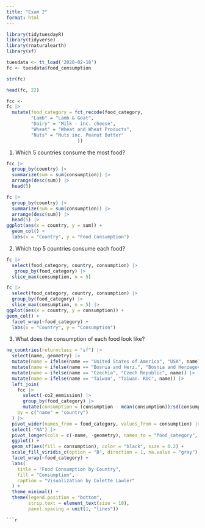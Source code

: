 ```yaml
---
title: "Exam 2"
format: html
---
```


```r
library(tidytuesdayR)
library(tidyverse)
library(rnaturalearth) 
library(sf)

tuesdata <- tt_load('2020-02-18')
fc <- tuesdata$food_consumption

str(fc)

head(fc, 22)
```
```r
fcc <-
fc |>
  mutate(food_category = fct_recode(food_category, 
         "Lamb" = "Lamb & Goat",
         "Dairy" = "Milk - inc. cheese",
         "Wheat" = "Wheat and Wheat Products", 
         "Nuts" = "Nuts inc. Peanut Butter"
                          )) 
```



1.  Which 5 countries consume the most food?

```r
fcc |>
  group_by(country) |>
  summarize(sum = sum(consumption)) |>
  arrange(desc(sum)) |>
  head(5)
```

```r
fc |>
  group_by(country) |>
  summarize(sum = sum(consumption)) |>
  arrange(desc(sum)) |>
  head(5) |>
ggplot(aes(x = country, y = sum)) +
  geom_col() +
  labs(x = "Country", y = "Food Consumption")
```
2. Which top 5 countries consume each food?

```r
fc |>
  select(food_category, country, consumption) |>
   group_by(food_category) |>
  slice_max(consumption, n = 5)
```


```r
fc |>
  select(food_category, country, consumption) |>
  group_by(food_category) |>
  slice_max(consumption, n = 5) |>
ggplot(aes(x = country, y = consumption)) +
geom_col() +
  facet_wrap(~food_category) +
  labs(x = "Country", y = "Consumption")
```

3. What does the consumption of each food look like?

```r
ne_countries(returnclass = "sf") |>
  select(name, geometry) |>
  mutate(name = ifelse(name == "United States of America", "USA", name)) |>
  mutate(name = ifelse(name == "Bosnia and Herz.", "Bosnia and Herzegovina", name)) |>
  mutate(name = ifelse(name == "Czechia", "Czech Republic", name)) |> 
  mutate(name = ifelse(name == "Taiwan", "Taiwan. ROC", name)) |>
  left_join(
    fcc |>
      select(-co2_emmission) |>
      group_by(food_category) |>
      mutate(consumption = (consumption - mean(consumption))/sd(consumption)),
    by = c("name" = "country")
  ) |>
  pivot_wider(names_from = food_category, values_from = consumption) |>
  select(-"NA") |>  
  pivot_longer(cols = c(-name, -geometry), names_to = "food_category", values_to = "consumption") |>
  ggplot() +
  geom_sf(aes(fill = consumption), color = "black", size = 0.2) +  
  scale_fill_viridis_c(option = "B", direction = 1, na.value = "gray") +  
  facet_wrap(~food_category) +
  labs(
    title = "Food Consumption by Country",
    fill = "Consumption",
    caption = "Visualization by Colette Lawler"
  ) +
  theme_minimal() +
  theme(legend.position = "bottom",
        strip.text = element_text(size = 10),
        panel.spacing = unit(1, "lines"))
```

```
```r

```

